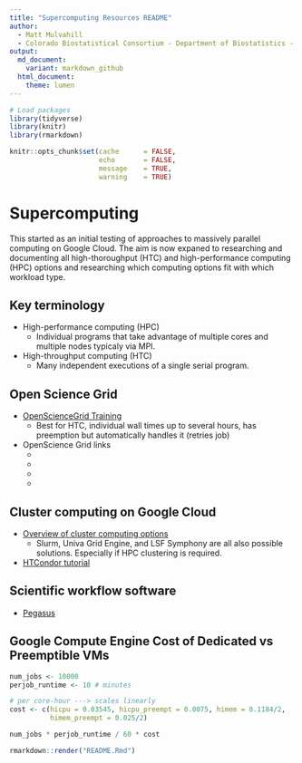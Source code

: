 ```yaml
---
title: "Supercomputing Resources README"
author: 
  - Matt Mulvahill
  - Colorado Biostatistical Consortium - Department of Biostatistics - CSPH
output: 
  md_document:
    variant: markdown_github
  html_document:
    theme: lumen
---
```



```r
# Load packages
library(tidyverse)
library(knitr)
library(rmarkdown)
```

```r
knitr::opts_chunk$set(cache      = FALSE,
                      echo       = FALSE,
                      message    = TRUE,
                      warning    = TRUE)
```

# Supercomputing

This started as an initial testing of approaches to massively parallel computing
on Google Cloud.  The aim is now expaned to researching and documenting all
high-thoroughput (HTC) and high-performance computing (HPC) options and
researching which computing options fit with which workload type.

## Key terminology

- High-performance computing (HPC)
  - Individual programs that take advantage of multiple cores and multiple nodes
    typicaly via MPI.
- High-throughput computing (HTC)
  - Many independent executions of a single serial program.


## Open Science Grid
- [OpenScienceGrid Training](https://swc-osg-workshop.github.io/OSG-UserTraining-RMACC17/index.html)
    - Best for HTC, individual wall times up to several hours, has preemption
      but automatically handles it (retries job)
- OpenScience Grid links
    - [](https://swc-osg-workshop.github.io/OSG-UserTraining-RMACC17/novice/DHTC/04-HTCondor-Submitting.html)
    - [](https://swc-osg-workshop.github.io/OSG-UserTraining-RMACC17/novice/DHTC/04a-ScalingUp-python.html)
    - [](http://research.cs.wisc.edu/htcondor/manual/latest/)
    - [](https://support.opensciencegrid.org/support/solutions/articles/12000006512-guidelines-for-data-managment-in-osg-storage-and-transfer)

## Cluster computing on Google Cloud
- [Overview of cluster computing options](https://cloud.google.com/solutions/using-clusters-for-large-scale-technical-computing)
    - Slurm, Univa Grid Engine, and LSF Symphony are all also possible
      solutions.  Especially if HPC clustering is required.
- [HTCondor tutorial](https://cloud.google.com/solutions/high-throughput-computing-htcondor)


## Scientific workflow software
- [Pegasus](https://pegasus.isi.edu/documentation/tutorial_scientific_workflows.php)


## Google Compute Engine Cost of Dedicated vs Preemptible VMs

```r

num_jobs <- 10000
perjob_runtime <- 10 # minutes

# per core-hour ---> scales linearly
cost <- c(hicpu = 0.03545, hicpu_preempt = 0.0075, himem = 0.1184/2,
          himem_preempt = 0.025/2)

num_jobs * perjob_runtime / 60 * cost

```




```r
rmarkdown::render("README.Rmd")
```


